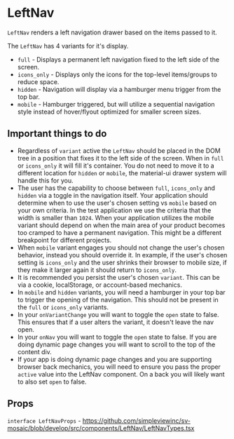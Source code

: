 
<Meta title="Components|LeftNav/Readme"/>

# LeftNav

`LeftNav` renders a left navigation drawer based on the items passed to it.

The `LeftNav` has 4 variants for it's display.

* `full` - Displays a permanent left navigation fixed to the left side of the screen.
* `icons_only` - Displays only the icons for the top-level items/groups to reduce space.
* `hidden` - Navigation will display via a hamburger menu trigger from the top bar.
* `mobile` - Hamburger triggered, but will utilize a sequential navigation style instead of hover/flyout optimized for smaller screen sizes.

## Important things to do

* Regardless of `variant` active the `LeftNav` should be placed in the DOM tree in a position that fixes it to the left side of the screen. When in `full` or `icons_only` it will fill it's container. You do not need to move it to a different location for `hidden` or `mobile`, the material-ui drawer system will handle this for you.
* The user has the capability to choose between `full`, `icons_only` and `hidden` via a toggle in the navigation itself. Your application should determine when to use the user's chosen setting vs `mobile` based on your own criteria. In the test application we use the criteria that the width is smaller than `1024`. When your application utilizes the mobile variant should depend on when the main area of your product becomes too cramped to have a permanent navigation. This might be a different breakpoint for different projects.
* When `mobile` variant engages you should not change the user's chosen behavior, instead you should override it. In example, if the user's chosen setting is `icons_only` and the user shrinks their browser to mobile size, if they make it larger again it should return to `icons_only`.
* It is recommended you persist the user's chosen `variant`. This can be via a cookie, localStorage, or account-based mechanics.
* In `mobile` and `hidden` variants, you will need a hamburger in your top bar to trigger the opening of the navigation. This should not be present in the `full` or `icons_only` variants.
* In your `onVariantChange` you will want to toggle the `open` state to false. This ensures that if a user alters the variant, it doesn't leave the nav open.
* In your `onNav` you will want to toggle the `open` state to false. If you are doing dynamic page changes you will want to scroll to the top of the content div.
* If your app is doing dynamic page changes and you are supporting browser back mechanics, you will need to ensure you pass the proper `active` value into the LeftNav component. On a back you will likely want to also set `open` to false.

## Props

`interface LeftNavProps` - https://github.com/simpleviewinc/sv-mosaic/blob/develop/src/components/LeftNav/LeftNavTypes.tsx